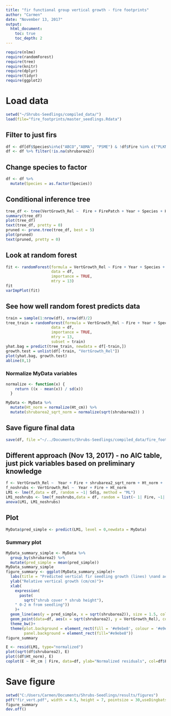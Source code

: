 ```yaml
---
title: "fir functional group vertical growth - fire footprints"
author: "Carmen"
date: "November 13, 2017"
output: 
  html_document:
    toc: true
    toc_depth: 2
---
```


```r
require(nlme)
require(randomForest)
require(tree)
require(knitr)
require(dplyr)
require(tidyr)
require(ggplot2)
```

# Load data
```r
setwd("~/Shrubs-Seedlings/compiled_data/")
load(file="fire_footprints/master_seedlings.Rdata")
```

## Filter to just firs
```r
df <- df[df$Species%in%c("ABCO","ABMA", "PSME") & !df$Fire %in% c("PLKN","FRDS"),]
df <- df %>% filter(!is.na(shrubarea2))
```


## Change species to factor
```r
df <- df %>% 
  mutate(Species = as.factor(Species))
```

## Conditional inference tree
```r
tree_df <- tree(VertGrowth_Rel ~  Fire + FirePatch + Year + Species + Ht_cm + shrubarea2 + shrubarea3 + Cov1 + Cov1.2 + Cov1.3 + Ht1 + Ht1.2 + Ht1.3, df)
summary(tree_df)
plot(tree_df)
text(tree_df, pretty = 0)
pruned <- prune.tree(tree_df, best = 5)
plot(pruned)
text(pruned, pretty = 0)
```


## Look at random forest
```r
fit <- randomForest(formula = VertGrowth_Rel ~ Fire + Year + Species + Ht_cm + shrubarea2 + shrubarea3 + Cov1 + Cov1.2 + Cov1.3 + Ht1 + Ht1.2 + Ht1.3 + Spp1 + Spp2 + Spp3 + IAG, 
                    data = df,
                    importance = TRUE,
                    mtry = 13)
fit
varImpPlot(fit)
```

## See how well random forest predicts data
```r
train = sample(1:nrow(df), nrow(df)/2)
tree_train = randomForest(formula = VertGrowth_Rel ~ Fire + Year + Species + Ht_cm + shrubarea2 + shrubarea3 + Cov1 + Cov1.2 + Cov1.3 + Ht1 + Ht1.2 + Ht1.3 + Spp1 + Spp2 + Spp3 + IAG, 
                    data = df,
                    importance = TRUE,
                    mtry = 13,
                    subset = train)
yhat.bag = predict(tree_train, newdata = df[-train,])
growth.test = unlist(df[-train, "VertGrowth_Rel"])
plot(yhat.bag, growth.test)
abline(0,1)
```

### Normalize MyData variables
```r
normalize <- function(x) {
    return ((x - mean(x)) / sd(x))
  }
```

```r
MyData <- MyData %>% 
  mutate(Ht_norm = normalize(Ht_cm)) %>% 
  mutate(shrubarea2_sqrt_norm = normalize(sqrt(shrubarea2)) )
```


## Save figure final data
```r
save(df, file ="~/../Documents/Shrubs-Seedlings/compiled_data/fire_footprints/pinus_vert.Rdata")
```

## Different approach (Nov 13, 2017) - no AIC table, just pick variables based on preliminary knowledge
```r
f <- VertGrowth_Rel ~  Year + Fire + shrubarea2_sqrt_norm + Ht_norm +  shrubarea2_sqrt_norm*Ht_norm
f_noshrubs <- VertGrowth_Rel ~  Year + Fire + Ht_norm 
LM1 <- lme(f,data = df, random = ~1| Sdlg, method = "ML")
LM1_noshrubs <- lme(f_noshrubs,data = df, random = list(~ 1| Fire, ~1| Sdlg), method = "ML")
anova(LM1, LM1_noshrubs)
```

## Plot
```r
MyData$pred_simple <- predict(LM1, level = 0,newdata = MyData)
```

### Summary plot
```r
MyData_summary_simple <- MyData %>% 
  group_by(shrubarea2) %>% 
  mutate(pred_simple = mean(pred_simple))
MyData_summary_simple
figure_summary <- ggplot(MyData_summary_simple)+
  labs(title = "Predicted vertical fir seedling growth (lines) \nand actual growth (points)")+
  ylab("Relative vertical growth (cm/cm)")+
  xlab(
    expression(
      paste(
        sqrt("shrub cover * shrub height"),
    " 0-2 m from seedling"))
    )+
  geom_line(aes(y = pred_simple, x = sqrt(shrubarea2)), size = 1.5, col = "#a02313")+
  geom_point(data=df, aes(x = sqrt(shrubarea2), y = VertGrowth_Rel), col = "#a02313")+
  theme_bw()+
  theme(plot.background = element_rect(fill = '#e9ebe8', colour = '#e9ebe8'),
        panel.background = element_rect(fill="#e9ebe8"))
figure_summary
```

```r
E <- resid(LM1, type="normalized")
plot(sqrt(df$shrubarea2), E)
plot((df$Ht_norm), E)
coplot(E ~ Ht_cm | Fire, data=df, ylab="Normalized residuals", col=df$Fire)
```

# Save figure
```r
setwd("C:/Users/Carmen/Documents/Shrubs-Seedlings/results/figures")
pdf("fir_vert.pdf", width = 4.5, height = 7, pointsize = 30,useDingbats = F)
figure_summary
dev.off()
```

